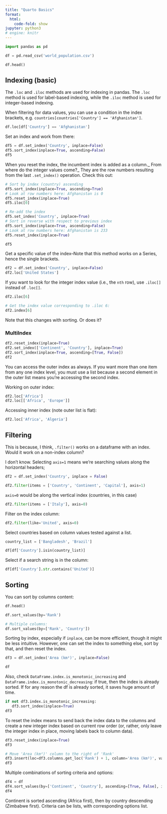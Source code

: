 ```yaml
---
title: "Quarto Basics"
format:
  html:
    code-fold: show
jupyter: python3
# engine: knitr
---
```



```python

import pandas as pd

```


```python

df = pd.read_csv('world_population.csv')

df.head()

```

## Indexing (basic)

The `.loc` and `.iloc` methods are used for indexing in pandas. The `.loc` method is used for label-based indexing, while the `.iloc` method is used for integer-based indexing.

When filtering for data values, you can use a condition in the index brackets, e.g. `countries[countries['Country'] == 'Afghanistan']`.
```python

df.loc[df['Country'] == 'Afghanistan']

```

Set an index and work from there:

```python

df5 = df.set_index('Country', inplace=False)
df5.sort_index(inplace=True, ascending=False)
df5
```

When you reset the index, the incumbent index is added as a column._ From where do the integer values come?_ They are the row numbers resulting from the last `.set_index()` operation. Check this out:

```python
# Sort by index (country) ascending
df5.sort_index(inplace=True, ascending=True)
# Look at row numbers here: Afghanistan is 0
df5.reset_index(inplace=True)
df5.iloc[0]
```

```python
# Re-add the index
df5.set_index('Country', inplace=True)
# Sort in reverse with respect to previous index
df5.sort_index(inplace=True, ascending=False)
# Look at row numbers here: Afghanistan is 233
df5.reset_index(inplace=True)

df5
```

Get a specific value of the index--Note that this method works on a Series, hence the single brackets.

```python

df2 = df.set_index('Country', inplace=False)
df2.loc['United States']
```

If you want to look for the integer index value (i.e., the `nth` row), use `.iloc[]` instead of `.loc[]`.

```python
df2.iloc[6]

# Get the index value corresponding to .iloc 6:
df2.index[6]
```

Note that this changes with sorting. Or does it?

### MultiIndex


```python
df2.reset_index(inplace=True)
df2.set_index(['Continent', 'Country'], inplace=True)
df2.sort_index(inplace=True, ascending=[True, False])
df2
```

You can access the outer index as always. If you want more than one item from any one index level, you must use a list because a second element in the outer list means you're accessing the second index.

Working on outer index:
```python
df2.loc['Africa']
df2.loc[['Africa', 'Europe']]
```

Accessing inner index (note outer list is flat):
```python
df2.loc['Africa', 'Algeria']
```
## Filtering

This is because, I think, `.filter()` works on a dataframe with an index. Would it work on a non-index column?

I don't know. Selecting `axis=1` means we're searching values along the horizontal headers;

```python

df2 = df.set_index('Country', inplace = False)

df2.filter(items = ['Country', 'Continent', 'Capital'], axis=1)
```

`axis=0` would be along the vertical index (countries, in this case)

```python
df2.filter(items = ['Italy'], axis=0)
```

Filter on the index column:

```python
df2.filter(like='United', axis=0)
```

Select countries based on column values tested against a list.

```python

country_list = ['Bangladesh', 'Brazil']

df[df['Country'].isin(country_list)]

```

Select if a search string is in the column:

```python

df[df['Country'].str.contains('United')]
```

## Sorting

You can sort by columns content:
```python
df.head()

df.sort_values(by='Rank')

# Multiple columns:
df.sort_values(by=['Rank', 'Country'])
```

Sorting by index, especially if `inplace`, can be more efficient, though it might be less intuitive. However, one can set the index to something else, sort by that, and then reset the index.
```python
df3 = df.set_index('Area (km²)', inplace=False)

df
```

Also, check `DataFrame.index.is_monotonic_increasing` and `DataFrame.index.is_monotonic_decreasing`: if true, then the index is already sorted. If for any reason the df is already sorted, it saves huge amount of time.
```python
if not df3.index.is_monotonic_increasing:
   df3.sort_index(inplace=True)
df3

```

To reset the index means to send back the index data to the columns and create a new integer index based on current row order (or, rather, only leave the integer index in place, moving labels back to column data).

```python
df3.reset_index(inplace=True)
df3

# Move 'Area (km²)' column to the right of 'Rank'
df3.insert(loc=df3.columns.get_loc('Rank') + 1, column='Area (km²)', value=df3.pop('Area (km²)'))
df3
```

Multiple combinations of sorting criteria and options:

```python
df4 = df
df4.sort_values(by=['Continent', 'Country'], ascending=[True, False], inplace=True)
df4
```

Continent is sorted ascending (Africa first), then by country descending (Zimbabwe first). Criteria can be lists, with corresponding options list.